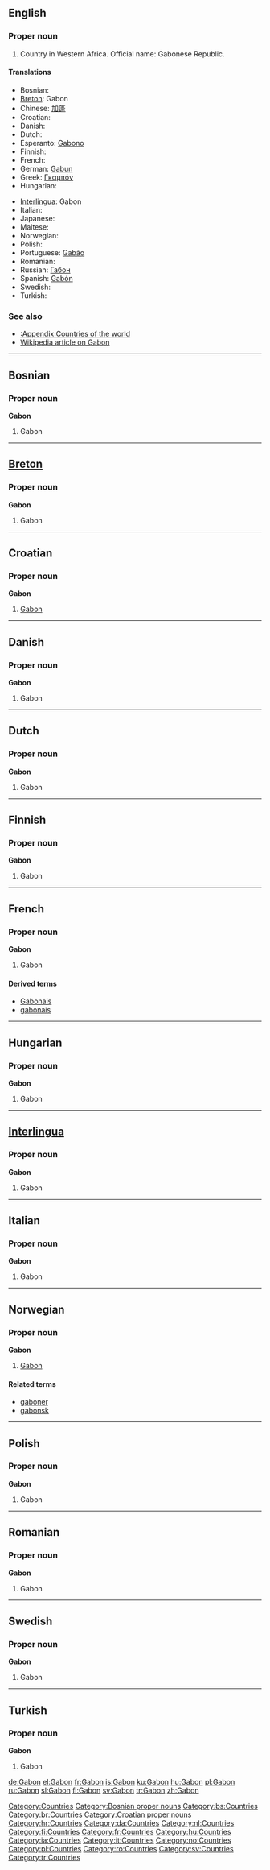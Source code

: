 {{see|Gabón}}
==English==
{{wikipedia}}

===Proper noun===
{{en-proper noun}}

# Country in Western Africa. Official name: Gabonese Republic.

====Translations====
{{top}}
* Bosnian: {{t-|bs|Gabon|m}}
*[[Breton]]: Gabon
*Chinese: [[加蓬]]
*Croatian: {{t-|hr|Gabon|m}}
* Danish: {{t-|da|Gabon}}
* Dutch: {{t-|nl|Gabon}}
*Esperanto: [[Gabono]]
* Finnish: {{t+|fi|Gabon}}
* French: {{t+|fr|Gabon}}
*German: [[Gabun]]
*Greek: [[Γκαμπόν]]
* Hungarian: {{t+|hu|Gabon}}
{{mid}}
*[[Interlingua]]: Gabon
* Italian: {{t-|it|Gabon}}
* Japanese: {{t-|ja|ガボン|tr=Gabon}}
* Maltese: {{t-|mt|Gabon|xs=Maltese}}
* Norwegian: {{t-|no|Gabon}}
* Polish: {{t+|pl|Gabon}}
*Portuguese: [[Gabão]]
* Romanian: {{t-|ro|Gabon|n}}
*Russian: [[Габон]]
*Spanish: [[Gabón]]
* Swedish: {{t+|sv|Gabon}}
* Turkish: {{t+|tr|Gabon}}
{{bottom}}

===See also===
*[[:Appendix:Countries of the world]]
*[[w:Gabon|Wikipedia article on Gabon]]

[[Category:Countries]]

----

==Bosnian==

===Proper noun===
'''Gabon'''

# Gabon

[[Category:Bosnian proper nouns]]
[[Category:bs:Countries]]

----

==[[Breton]]==

===Proper noun===
'''Gabon'''

# Gabon

[[Category:br:Countries]]

----

==Croatian==

===Proper noun===
'''Gabon''' {{f}}

# [[#English|Gabon]]

[[Category:Croatian proper nouns]]
[[Category:hr:Countries]]

----

==Danish==

===Proper noun===
'''Gabon'''

# Gabon

[[Category:da:Countries]]

----

==Dutch==

===Proper noun===
'''Gabon'''

# Gabon

[[Category:nl:Countries]]

----

==Finnish==

===Proper noun===
'''Gabon'''

# Gabon

[[Category:fi:Countries]]

----

==French==

===Proper noun===
'''Gabon'''

# Gabon

====Derived terms====
*[[Gabonais]]
*[[gabonais]]

[[Category:fr:Countries]]

----

==Hungarian==

===Proper noun===
'''Gabon'''

# Gabon

[[Category:hu:Countries]]

----

==[[Interlingua]]==

===Proper noun===
'''Gabon'''

# Gabon

[[Category:ia:Countries]]

----

==Italian==

===Proper noun===
'''Gabon'''

# Gabon

[[Category:it:Countries]]

----

==Norwegian==

===Proper noun===
'''Gabon'''

# [[#English|Gabon]]

====Related terms====
*[[gaboner]]
*[[gabonsk]]

[[Category:no:Countries]]

----

==Polish==

===Proper noun===
'''Gabon'''

# Gabon

[[Category:pl:Countries]]

----

==Romanian==

===Proper noun===
'''Gabon'''

# Gabon

[[Category:ro:Countries]]

----

==Swedish==

===Proper noun===
'''Gabon'''

# Gabon

[[Category:sv:Countries]]

----

==Turkish==

===Proper noun===
'''Gabon'''

# Gabon

[[Category:tr:Countries]]

[[de:Gabon]]
[[el:Gabon]]
[[fr:Gabon]]
[[is:Gabon]]
[[ku:Gabon]]
[[hu:Gabon]]
[[pl:Gabon]]
[[ru:Gabon]]
[[sl:Gabon]]
[[fi:Gabon]]
[[sv:Gabon]]
[[tr:Gabon]]
[[zh:Gabon]]